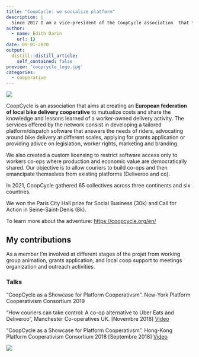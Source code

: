```yaml
---
title: "CoopCycle: we socialize platform"
description: |
  Since 2017 I am a vice-president of the CoopCycle association  that fights for fair working rights in the bike delivery sector.
author:
  - name: Edith Darin
    url: {}
date: 09-01-2020
output:
  distill::distill_article:
    self_contained: false
preview: 'coopcycle_logo.jpg'
categories:
  - cooperative
---
```


![](homepage-banner.jpg)

CoopCycle is an association that aims at creating an **European federation of local bike delivery cooperative** to mutualize costs and share the knowledge and lessons learned of a worker-owned delivery activity. The services offered by the network consist in developing a tailored platform/dispatch software that answers the needs of riders, advocating around bike delivery at different scales, applying for grants application or providing adivce on legislation, worker rights, marketing and branding.

We also created a custom licensing to restrict software access only to workers co-ops where production and economic value are democratically shared. Our objective is to allow couriers to build co-ops and then emancipate themselves from existing platforms (Deliveroo and co).

In 2021, CoopCycle gathered 65 collectives across three continents and six countries.

We won the Paris City Hall prize for Social Business (30k) and Call for Action in Seine-Saint-Denis (8k).

To learn more about the adventure: <https://coopcycle.org/en/>

## My contributions

As a member I'm involved at different stages of the projet from working group animation, grants application, and local coop support to meetings organization and outreach activities.

### Talks

"CoopCycle as a Showcase for Platform Cooperativsm". New-York Platform Cooperativism Consortium 2019

"How couriers can take control: A co-op alternative to Uber Eats and Deliveroo", Manchester Co-operatives UK. \[Novembre 2018\] [Video](https://www.youtube.com/watch?v=qB3nTICTDig&feature=youtu.be&t=566)

"CoopCycle as a Showcase for Platform Cooperativsm". Hong-Kong Platform Cooperativism Consortium 2018 \[Septembre 2018\] [Video](https://www.youtube.com/watch?v=OCHMLAjogzU)

![](platformcoopNY.jpg)
